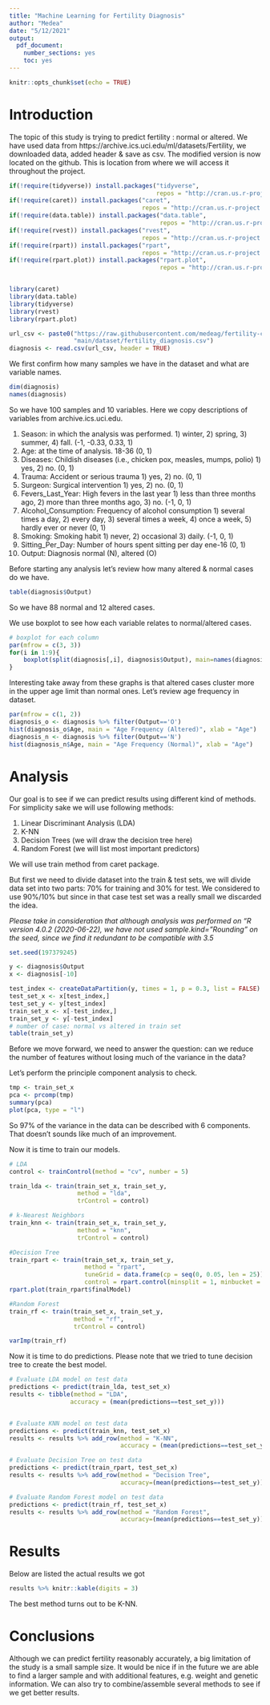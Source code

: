 ```yaml
---
title: "Machine Learning for Fertility Diagnosis"
author: "Medea"
date: "5/12/2021"
output:
  pdf_document:
    number_sections: yes
    toc: yes
---
```


```r
knitr::opts_chunk$set(echo = TRUE)
```

# Introduction

The topic of this study is trying to predict fertility : normal or altered. We have used data from https://archive.ics.uci.edu/ml/datasets/Fertility, we downloaded data, added header & save as csv. The modified version is now located on the github. This is location from where we will access it throughout the project.
```r
if(!require(tidyverse)) install.packages("tidyverse", 
                                         repos = "http://cran.us.r-project.org")
if(!require(caret)) install.packages("caret", 
                                     repos = "http://cran.us.r-project.org")
if(!require(data.table)) install.packages("data.table", 
                                          repos = "http://cran.us.r-project.org")
if(!require(rvest)) install.packages("rvest", 
                                     repos = "http://cran.us.r-project.org")
if(!require(rpart)) install.packages("rpart", 
                                     repos = "http://cran.us.r-project.org")
if(!require(rpart.plot)) install.packages("rpart.plot", 
                                          repos = "http://cran.us.r-project.org")


library(caret)
library(data.table)
library(tidyverse)
library(rvest)
library(rpart.plot)

url_csv <- paste0("https://raw.githubusercontent.com/medeag/fertility-capstone/",
                  "main/dataset/fertility_diagnosis.csv")
diagnosis <- read.csv(url_csv, header = TRUE)


```
We first confirm how many samples we have in the dataset and what are variable names. 
```r
dim(diagnosis)
names(diagnosis)
```
So we have 100 samples and 10 variables. Here we copy descriptions of variables from archive.ics.uci.edu.

1. Season: in which the analysis was performed. 1) winter, 2) spring, 3) summer, 4) fall. (-1, -0.33, 0.33, 1)
2. Age: at the time of analysis. 18-36 (0, 1)
3. Diseases: Childish diseases (i.e., chicken pox, measles, mumps, polio) 1) yes, 2) no. (0, 1)
4. Trauma: Accident or serious trauma 1) yes, 2) no. (0, 1)
5. Surgeon: Surgical intervention 1) yes, 2) no. (0, 1)
6. Fevers_Last_Year: High fevers in the last year 1) less than three months ago, 2) more than three months ago, 3) no. (-1, 0, 1)
7. Alcohol_Consumption: Frequency of alcohol consumption 1) several times a day, 2) every day, 3) several times a week, 4) once a week, 5) hardly ever or never (0, 1)
8. Smoking: Smoking habit 1) never, 2) occasional 3) daily. (-1, 0, 1)
9. Sitting_Per_Day: Number of hours spent sitting per day ene-16 (0, 1)
10. Output: Diagnosis normal (N), altered (O)

Before starting any analysis let's review how many altered & normal cases do we have.

```r
table(diagnosis$Output)
```

So we have 88 normal and 12 altered cases. 

We use boxplot to see how each variable relates to normal/altered cases.
```r
# boxplot for each column
par(mfrow = c(3, 3))
for(i in 1:9){
    boxplot(split(diagnosis[,i], diagnosis$Output), main=names(diagnosis)[i])
}
```

Interesting take away from these graphs is that altered cases cluster more in the upper age limit than normal ones.
Let's review age frequency in dataset.
```r
par(mfrow = c(1, 2))
diagnosis_o <- diagnosis %>% filter(Output=='O')
hist(diagnosis_o$Age, main = "Age Frequency (Altered)", xlab = "Age")
diagnosis_n <- diagnosis %>% filter(Output=='N')
hist(diagnosis_n$Age, main = "Age Frequency (Normal)", xlab = "Age")
```



# Analysis

Our goal is to see if we can predict results using different kind of methods. For simplicity sake we will use following methods: 

1. Linear Discriminant Analysis (LDA)
2. K-NN
3. Decision Trees (we will draw the decision tree here)
3. Random Forest (we will list most important predictors)

We will use train method from caret package.

But first we need to divide dataset into the train & test sets, we will divide data set into two parts:  70% for training and 30% for test. We considered to use 90%/10% but since in that case test set was a really small we discarded the idea.

*Please take in consideration that although analysis was performed on "R version 4.0.2 (2020-06-22), we have not used sample.kind="Rounding" on the seed, since we find it redundant to be compatible with 3.5*

```r
set.seed(197379245)

y <- diagnosis$Output
x <- diagnosis[-10]

test_index <- createDataPartition(y, times = 1, p = 0.3, list = FALSE)
test_set_x <- x[test_index,]
test_set_y <- y[test_index]
train_set_x <- x[-test_index,]
train_set_y <- y[-test_index]
# number of case: normal vs altered in train set
table(train_set_y)
```

Before we move forward, we need to answer the question: can we reduce the number of features without losing much of the variance in the data?

Let's perform the principle component analysis to check.

```r
tmp <- train_set_x
pca <- prcomp(tmp)
summary(pca)
plot(pca, type = "l")
```

So 97% of the variance in the data can be described with 6 components. That doesn't sounds like much of an improvement.

Now it is time to train our models.

```r
# LDA 
control <- trainControl(method = "cv", number = 5)

train_lda <- train(train_set_x, train_set_y, 
                   method = "lda",
                   trControl = control)

# k-Nearest Neighbors
train_knn <- train(train_set_x, train_set_y,
                   method = "knn",  
                   trControl = control)

#Decision Tree 
train_rpart <- train(train_set_x, train_set_y, 
                     method = "rpart",
                     tuneGrid = data.frame(cp = seq(0, 0.05, len = 25)),
                     control = rpart.control(minsplit = 1, minbucket = 1))
rpart.plot(train_rpart$finalModel)

#Random Forest
train_rf <- train(train_set_x, train_set_y,
                  method = "rf", 
                  trControl = control)

varImp(train_rf)
```

Now it is time to do predictions. Please note that we tried to tune decision tree to create the best model.

```r
# Evaluate LDA model on test data
predictions <- predict(train_lda, test_set_x)
results <- tibble(method = "LDA", 
                 accuracy = (mean(predictions==test_set_y)))


# Evaluate KNN model on test data
predictions <- predict(train_knn, test_set_x)
results <- results %>% add_row(method = "K-NN", 
                               accuracy = (mean(predictions==test_set_y)))

# Evaluate Decision Tree on test data
predictions <- predict(train_rpart, test_set_x)
results <- results %>% add_row(method = "Decision Tree", 
                               accuracy=(mean(predictions==test_set_y)))

# Evaluate Random Forest model on test data
predictions <- predict(train_rf, test_set_x)
results <- results %>% add_row(method = "Random Forest", 
                               accuracy=(mean(predictions==test_set_y)))

```

# Results

Below are listed the actual results we got

```r
results %>% knitr::kable(digits = 3)
```

The best method turns out to be K-NN.

# Conclusions

Although we can predict fertility reasonably accurately, a big limitation of the study is a small sample size. It would be nice if in the future we are able to find a larger sample and with additional features, e.g. weight and genetic information. We can also try to combine/assemble several methods to see if we get better results.
